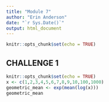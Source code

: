 ```yaml
---
title: "Module 7"
author: "Erin Anderson"
date: "`r Sys.Date()`"
output: html_document
---
```


```r
knitr::opts_chunk$set(echo = TRUE)
```

## CHALLENGE 1
```r
knitr::opts_chunk$set(echo = TRUE)
x <- c(1,2,3,4,5,6,7,8,9,10,100,1000)
geometric_mean <- exp(mean(log(x)))
geometric_mean
```
